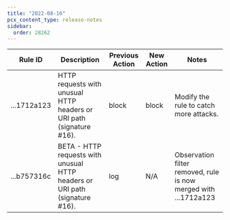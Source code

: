 ```yaml
---
title: "2022-08-16"
pcx_content_type: release-notes
sidebar:
  order: 28262
---
```


<table style="width: 100%">
	<thead>
		<tr>
			<th>Rule ID</th>
			<th>Description</th>
			<th>Previous Action</th>
			<th>New Action</th>
			<th>Notes</th>
		</tr>
	</thead>
	<tbody>
		<tr>
			<td>...1712a123</td>
			<td>
				HTTP requests with unusual HTTP headers or URI path (signature #16).
			</td>
			<td>block</td>
			<td>block</td>
			<td>Modify the rule to catch more attacks.</td>
		</tr>
		<tr>
			<td>...b757316c</td>
			<td>
				BETA - HTTP requests with unusual HTTP headers or URI path (signature
				#16).
			</td>
			<td>log</td>
			<td>N/A</td>
			<td>Observation filter removed, rule is now merged with ...1712a123</td>
		</tr>
	</tbody>
</table>
